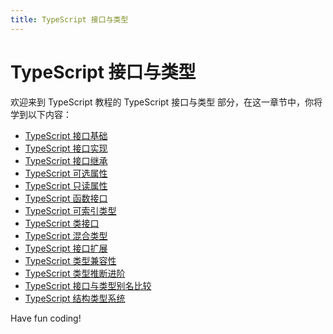 ```yaml
---
title: TypeScript 接口与类型
---
```


# TypeScript 接口与类型

欢迎来到 TypeScript 教程的 TypeScript 接口与类型 部分，在这一章节中，你将学到以下内容：

- [TypeScript 接口基础](./0-typescript-interface-basics.mdx)
- [TypeScript 接口实现](./1-typescript-interface-implementation.mdx)
- [TypeScript 接口继承](./2-typescript-interface-inheritance.mdx)
- [TypeScript 可选属性](./3-typescript-optional-properties.mdx)
- [TypeScript 只读属性](./4-typescript-read-only-properties.mdx)
- [TypeScript 函数接口](./5-typescript-function-interface.mdx)
- [TypeScript 可索引类型](./6-typescript-indexable-types.mdx)
- [TypeScript 类接口](./7-typescript-class-interface.mdx)
- [TypeScript 混合类型](./8-typescript-mixed-types.mdx)
- [TypeScript 接口扩展](./9-typescript-interface-extension.mdx)
- [TypeScript 类型兼容性](./10-typescript-type-compatibility.mdx)
- [TypeScript 类型推断进阶](./11-advanced-typescript-type-inference.mdx)
- [TypeScript 接口与类型别名比较](./12-typescript-interface-vs-type-alias-comparison.mdx)
- [TypeScript 结构类型系统](./13-typescript-structural-type-system.mdx)

Have fun coding!